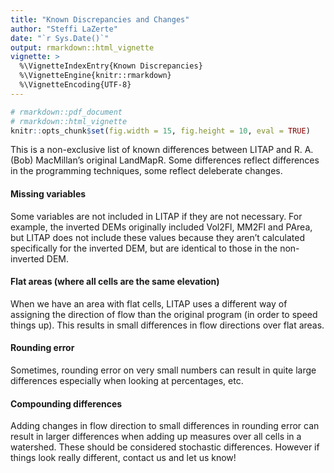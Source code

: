 ```yaml
---
title: "Known Discrepancies and Changes"
author: "Steffi LaZerte"
date: "`r Sys.Date()`"
output: rmarkdown::html_vignette
vignette: >
  %\VignetteIndexEntry{Known Discrepancies}
  %\VignetteEngine{knitr::rmarkdown}
  %\VignetteEncoding{UTF-8}
---
```


```r
# rmarkdown::pdf_document
# rmarkdown::html_vignette
knitr::opts_chunk$set(fig.width = 15, fig.height = 10, eval = TRUE)
```


This is a non-exclusive list of known differences between LITAP and 
R. A. (Bob) MacMillan's original LandMapR. 
Some differences reflect differences in the programming techniques, 
some reflect deleberate changes. 

#### Missing variables

Some variables are not included in LITAP if they are not necessary. 
For example, the inverted DEMs originally included Vol2Fl, MM2Fl and PArea, 
but LITAP does not include these values because they aren't calculated specifically 
for the inverted DEM, but are identical to those in the non-inverted DEM.

#### Flat areas (where all cells are the same elevation)

When we have an area with flat cells, LITAP uses a different way of assigning 
the direction of flow than the original program (in order to speed things up). 
This results in small differences in flow directions over flat areas.


#### Rounding error

Sometimes, rounding error on very small numbers can result in quite large 
differences especially when looking at percentages, etc.


#### Compounding differences

Adding changes in flow direction to small differences in rounding error can 
result in larger differences when adding up measures over all cells in a watershed.
These should be considered stochastic differences. However if things look really 
different, contact us and let us know!
